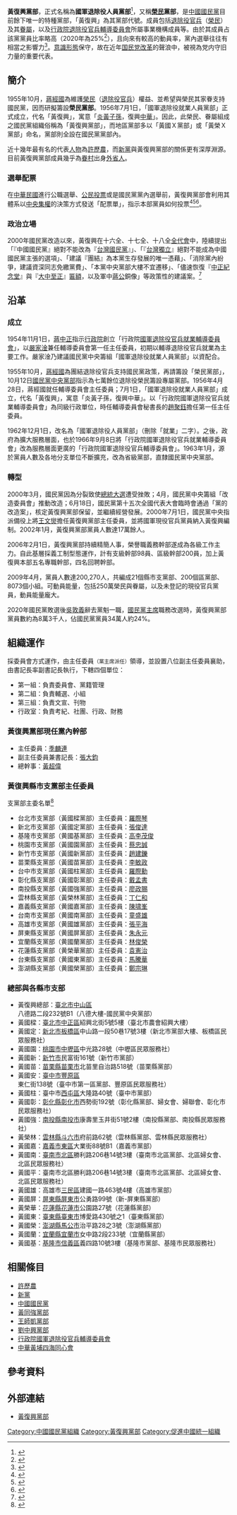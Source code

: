 {{multiple issues|collapsed=yes|
{{advert|time=2015-10-17T01:24:37+00:00}}
{{copypaste|time=2015-10-17T01:24:37+00:00}}
{{inappropriate tone|time=2015-10-17T01:24:37+00:00}}
{{trivia|time=2015-10-17T01:24:37+00:00}}
{{Refimprove|time=2020-09-21T01:46:45+00:00}}
{{More footnotes|time=2020-09-21T03:19:23+00:00}}
}}

'''黃復興黨部'''，正式名稱為'''國軍退除役人員黨部'''<ref>{{Cite web|url=http://www1.kmt.org.tw/page.aspx?mid=26|title=黃復興黨部|website=中國國民黨全球資訊網|access-date=2016-01-14|archive-date=2019-04-04|archive-url=https://web.archive.org/web/20190404142710/http://www1.kmt.org.tw/page.aspx?mid=26|dead-url=no}}</ref>，又稱'''[[榮民|榮民]]黨部'''，是[[中國國民黨|中國國民黨]]目前餘下唯一的特種黨部，「黃復興」為其黨部代號。成員包括[[退除役官兵|退除役官兵]]（[[榮民|榮民]]）及其[[眷屬|眷屬]]，以及[[行政院國軍退除役官兵輔導委員會|行政院退除役官兵輔導委員會]]所屬事業機構成員等。由於其成員占該黨黨員比率略高（2020年為25%<ref>{{cite news|title=自由時報：9萬黃復興大軍 左右黨魁勝負關鍵|url=http://news.ltn.com.tw/news/focus/paper/952107|date=2016-01-24|agency=自由時報|author=施曉光|accessdate=2016-01-31|archive-date=2021-05-27|archive-url=https://web.archive.org/web/20210527112610/https://news.ltn.com.tw/news/focus/paper/952107|dead-url=no}}</ref>），且向來有較高的動員率，黨內選舉往往有相當之影響力<ref>{{cite news|title=黃復興全力挺洪秀柱？ 黨員：未必|url=http://udn.com/news/story/9292/1458788|archiveurl=https://web.archive.org/web/20160826070628/http://udn.com/news/story/9292/1458788|archivedate=2016-08-26|date=2016-01-22|author=周志豪|agency=聯合報}}</ref>。[[意識形態|意識形態]]保守，故在近年[[国民党改革|国民党改革]]的聲浪中，被視為党内守旧力量的重要代表。

==簡介==
1955年10月，[[蔣經國|蔣經國]]為維護[[榮民|榮民]]（[[退除役官兵|退除役官兵]]）權益、並希望與榮民其家眷支持國民黨，因而研擬籌設'''榮民黨部'''。1956年7月1日，「國軍退除役就業人員黨部」正式成立，代名「黃復興」，寓意「[[炎黃子孫|炎黃子孫]]，復興[[中華|中華]]」。因此，此榮民、眷屬組成之國民黨組織俗稱為「黃復興黨部」，而地區黨部多以「黃國Ｘ黨部」或「黃榮Ｘ黨部」命名，黨部則全設在國民黨黨部內。

近十幾年最有名的代表[[人物|人物]]為[[許歷農|許歷農]]，而[[新黨|新黨]]與黃復興黨部的關係更有深厚淵源。目前黃復興黨部成員幾乎為[[眷村|眷村]]出身[[外省人|外省人]]。

===選舉配票===
在[[中華民國|中華民國]]進行公職選舉、[[公民投票|公民投票]]或是國民黨黨內選舉前，黃復興黨部會利用其體系以[[中央集權|中央集權]]的決策方式發送「配票單」，指示本部黨員如何投票<ref>{{cite news|title=傳說中的「配票單」 黃復興搶救眷村鐵票？|url=http://news.ltn.com.tw/news/politics/breakingnews/1550708|agency=自由時報|date=2015-12-24|accessdate=2016-01-31|archive-date=2021-05-27|archive-url=https://web.archive.org/web/20210527114135/https://news.ltn.com.tw/news/politics/breakingnews/1550708|dead-url=no}}</ref><ref>{{cite news|title=黃復興黨部發信催票 郭正亮：政治主張通通0分|url=http://news.ltn.com.tw/news/politics/breakingnews/1565247|agency=自由時報|date=2016-01-07|accessdate=2016-01-31|archive-date=2021-05-27|archive-url=https://web.archive.org/web/20210527112628/https://news.ltn.com.tw/news/politics/breakingnews/1565247|dead-url=no}}</ref><ref>{{cite news|title=黃復興催票文宣　嚴詞批台灣處「失德」狀態|url=http://www.appledaily.com.tw/realtimenews/article/new/20160106/768742/|author=王烱華|agency=蘋果新聞網|date=2016-01-06|accessdate=2016-01-31|archive-date=2017-03-27|archive-url=https://web.archive.org/web/20170327054922/http://www.appledaily.com.tw/realtimenews/article/new/20160106/768742/|dead-url=no}}</ref>。

===政治立場===
2000年國民黨改造以來，黃復興在十六全、十七全、十八全[[中國國民黨全國代表大會|全代會]]中，陸續提出「『中國國民黨』絕對不能改為『[[台灣國民黨|台灣國民黨]]』」、「『[[台灣獨立|台灣獨立]]』絕對不能成為中國國民黨主張的選項」、「建議『團結』為本黨生存發展的唯一憑藉」、「消除黨內紛爭，建議資深同志免繳黨費」、「本黨中央黨部大樓不宜遷移」、「儘速恢復『[[中正紀念堂|中正紀念堂]]』與『[[大中至正|大中至正]]』[[匾額|匾額]]，以及軍中[[蔣公|蔣公]]銅像」等政策性的建議案。<ref>{{cite news |title=中國國民黨黃復興黨部介紹 |url=http://www1.kmt.org.tw/page.aspx?mid=26 |accessdate=2016-01-14 |archive-date=2019-04-04 |archive-url=https://web.archive.org/web/20190404142710/http://www1.kmt.org.tw/page.aspx?mid=26 |dead-url=no }}</ref>

==沿革==
===成立===
{{expand section}}

1954年11月1日，[[蔣中正|蔣中正]]指示[[行政院|行政院]]創立「行政院[[退輔會|國軍退除役官兵就業輔導委員會]]」，以[[嚴家淦|嚴家淦]]兼任輔導委員會第一任主任委員，初期以輔導退除役官兵就業為主要工作。嚴家淦乃建議國民黨中央籌組「國軍退除役就業人員黨部」以資配合。

1955年10月，[[蔣經國|蔣經國]]為團結退除役官兵支持國民黨政策，再請籌設「榮民黨部」，10月12日[[國民黨中央黨部|國民黨中央黨部]]指示為七萬餘位退除役榮民籌設專屬黨部。1956年4月28日，蔣經國就任輔導委員會主任委員；7月1日，「國軍退除役就業人員黨部」成立，代名「黃復興」，寓意「炎黃子孫，復興中華」。以「行政院國軍退除役官兵就業輔導委員會」為同級行政單位，時任輔導委員會秘書長的[[趙聚鈺|趙聚鈺]]擔任第一任主任委員。

1962年12月1日，改名為「國軍退除役人員黨部」（刪除「就業」二字）。之後，政府為擴大服務層面，也於1966年9月8日將「行政院國軍退除役官兵就業輔導委員會」改為服務層面更廣的「行政院國軍退除役官兵輔導委員會」。1963年1月，源於黨員人數及各地分支單位不斷擴充，改為省級黨部，直隸國民黨中央黨部。

===轉型===
2000年3月，國民黨因為分裂致使[[2000年中華民國總統大選|總統大選]]遭受挫敗；4月，國民黨中央籌組「改造委員會」推動改造；6月18日，國民黨第十五次全國代表大會臨時會通過「黨的改造案」，核定黃復興黨部保留，並繼續經營發展。2000年7月1日，國民黨中央指派備役上將[[王文爕|王文爕]]擔任黃復興黨部主任委員，並將國軍現役官兵黨員納入黃復興編制。2002年1月，黃復興黨部黨員人數達17萬餘人。

2006年2月1日，黃復興黨部持續精簡人事，榮譽職義務幹部遂成為各級工作主力。自此基層採義工制型態運作，計有支級幹部98員、區級幹部200員，加上黃復興本部五名專職幹部，四名回聘幹部。

2009年4月，黨員人數達200,270人，共編成21個縣市支黨部、200個區黨部、8073個小組。可動員能量，包括250萬榮民與眷屬，以及未登記的現役官兵黨員，動員能量龐大。

2020年國民黨敗選後[[吳敦義|吳敦義]]辭去黨魁一職，[[國民黨主席|國民黨主席]]職務改選時，黃復興黨部黨員數約為8萬3千人，佔國民黨黨員34萬人約24%。

==組織運作==
採委員會方式運作，由主任委員<small>（黨主席派任）</small>領導，並設置八位副主任委員襄助，由書記長率副書記長執行，下轄四個單位：
*第一組：負責委員會、黨籍管理
*第二組：負責輔選、小組
*第三組：負責文宣、刊物
*行政室：負責考紀、社團、行政、財務

===黃復興黨部現任黨內幹部===
*主任委員：[[季麟連|季麟連]]
*副主任委員兼書記長：[[張大鈞|張大鈞]]
*總幹事：[[黃超偉|黃超偉]]

===黃復興縣市支黨部主任委員===
支黨部主委名單<ref>{{cite news|title=黃復興18支黨部主委出爐 當年為軍人鳴不平的他也列名|url=https://udn.com/news/story/6656/4494421|agency=聯合新聞網|date=2020-04-15|accessdate=2020-04-16|archive-date=2021-05-27|archive-url=https://web.archive.org/web/20210527114140/https://udn.com/news/story/6656/4494421|dead-url=no}}</ref>
*台北市支黨部（黃國樑黨部）主任委員：[[羅際琴|羅際琴]]
*新北市支黨部（黃國定黨部）主任委員：[[張俊達|張俊達]]
*基隆市支黨部（黄國基黨部）主任委員：[[高李茂俊|高李茂俊]]
*桃園市支黨部（黃國園黨部）主任委員：[[蔡忠誠|蔡忠誠]]
*新竹市支黨部（黃國新黨部）主任委員：[[趙建鑠|趙建鑠]]
*苗栗縣支黨部（黃國苗黨部）主任委員：[[李敏政|李敏政]]
*台中市支黨部（黃國柱黨部）主任委員：[[羅際勳|羅際勳]]
*彰化縣支黨部（黃國彰黨部）主任委員：[[戴孟書|戴孟書]]
*南投縣支黨部（黃國強黨部）主任委員：[[廖政賜|廖政賜]]
*雲林縣支黨部（黃榮林黨部）主任委員：[[丁仁和|丁仁和]]
*嘉義縣支黨部（黄國嘉黨部）主任委員：[[陳啸峯|陳啸峯]]
*台南市支黨部（黄國南黨部）主任委員：[[童盛雄|童盛雄]]
*高雄市支黨部（黄國雄黨部）主任委員：[[張平海|張平海]]
*屏東縣支黨部（黄國屏黨部）主任委員：[[朱永元|朱永元]]
*宜蘭縣支黨部（黄國蘭黨部）主任委員：[[林俊榮|林俊榮]]
*花蓮縣支黨部（黄榮華黨部）主任委員：[[袁憲治|袁憲治]]
*台東縣支黨部（黄國東黨部）主任委員：[[馬騰華|馬騰華]]
*澎湖縣支黨部（黄國榮黨部）主任委員：[[鄭宗琳|鄭宗琳]]

===總部與各縣市支部===
*黃復興總部：[[臺北市|臺北市]][[中山區_(臺北市)|中山區]]八德路二段232號B1（八德大樓-國民黨中央黨部）
*黃國樑：[[臺北市|臺北市]][[中正區_(臺北市)|中正區]]紹興北街5號5樓（臺北市農會紹興大樓）
*黃國定：[[新北市|新北市]][[板橋區_(新北市)|板橋區]]中山路一段50巷17號3樓（新北市黨部大樓、板橋區民眾服務社）
*黃國園：[[桃園市|桃園市]][[中壢區|中壢區]]中光路28號（中壢區民眾服務社）
*黃國新：[[新竹市|新竹市]]民富街161號（新竹市黨部）
*黃國苗：[[苗栗縣|苗栗縣]][[苗栗市|苗栗市]]北苗里自治路518號（苗栗縣黨部）
*黃國安：[[臺中市|臺中市]][[豐原區|豐原區]]東仁街138號（臺中市第一區黨部、豐原區民眾服務社）
*黃國柱：臺中市[[西屯區|西屯區]]大隆路40號（臺中市黨部）
*黃國彰：[[彰化縣|彰化縣]][[彰化市|彰化市]]西勢街192號（彰化縣黨部、婦女會、婦聯會、彰化市民眾服務社）
*黃國強：[[南投縣|南投縣]][[南投市|南投市]]康壽里玉井街51號2樓（南投縣黨部、南投縣民眾服務社）
*黃榮林：[[雲林縣|雲林縣]][[斗六市|斗六市]]府前路62號（雲林縣黨部、雲林縣民眾服務社）
*黃國嘉：[[嘉義市|嘉義市]][[東區_(嘉義市)|東區]]大業街88號B1（嘉義市黨部）
*黃國南：[[臺南市|臺南市]][[北區_(臺南市)|北區]]勝利路206巷14號3樓（臺南市北區黨部、北區婦女會、北區民眾服務社）
*黃國平：臺南市北區勝利路206巷14號3樓（臺南市北區黨部、北區婦女會、北區民眾服務社）
*黃國雄：高雄市[[三民區|三民區]]建國一路463號4樓（高雄市黨部）
*黃國屏：[[屏東縣|屏東縣]][[屏東市|屏東市]]公勇路99號（新-屏東縣黨部）
*黃榮華：[[花蓮縣|花蓮縣]][[花蓮市|花蓮市]]公園路27號（花蓮縣黨部）
*黃國東：[[臺東縣|臺東縣]][[臺東市|臺東市]]博愛路430號之1（臺東縣黨部）
*黃國榮：[[澎湖縣|澎湖縣]][[馬公市|馬公市]]治平路28之3號（澎湖縣黨部）
*黃國蘭：[[宜蘭縣|宜蘭縣]][[宜蘭市|宜蘭市]]女中路2段233號（宜蘭縣黨部）
*黃國基：[[基隆市|基隆市]][[信義區_(基隆市)|信義區]]義四路10號3樓（基隆市黨部、基隆市民眾服務社）

==相關條目==
*[[許歷農|許歷農]]
*[[新黨|新黨]]
*[[中國國民黨|中國國民黨]]
*[[黃同強黨部|黃同強黨部]]
*[[王師凱黨部|王師凱黨部]]
*[[劉中興黨部|劉中興黨部]]
*[[行政院國軍退除役官兵輔導委員會|行政院國軍退除役官兵輔導委員會]]
*[[中華黃埔四海同心會|中華黃埔四海同心會]]

== 參考資料==
{{Reflist}}

==外部連結==
*[http://www1.kmt.org.tw/page.aspx?mid=26 黃復興黨部] {{Wayback|url=http://www1.kmt.org.tw/page.aspx?mid=26 |date=20190404142710 }}

{{中國國民黨專業黨部}}

[[Category:中國國民黨組織|Category:中國國民黨組織]]
[[Category:黃復興黨部|Category:黃復興黨部]]
[[Category:促進中國統一組織|Category:促進中國統一組織]]